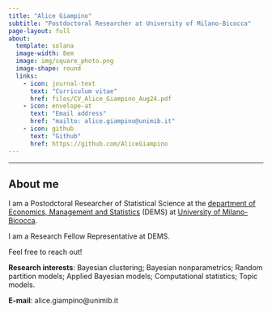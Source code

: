 ```yaml
---
title: "Alice Giampino"
subtitle: "Postdoctoral Researcher at University of Milano-Bicocca"
page-layout: full
about:
  template: solana
  image-width: 8em
  image: img/square_photo.png
  image-shape: round
  links:
    - icon: journal-text
      text: "Curriculum vitae"
      href: files/CV_Alice_Giampino_Aug24.pdf
    - icon: envelope-at
      text: "Email address"
      href: "mailto: alice.giampino@unimib.it"
    - icon: github
      text: "Github"
      href: https://github.com/AliceGiampino
---
```


------------------------------------------------------------------------

## About me 

I am a Postodctoral Researcher of Statistical Science at the [department of Economics, Management and Statistics](https://www.dems.unimib.it/en) (DEMS) at [University of Milano-Bicocca](https://en.unimib.it).

I am a Research Fellow Representative at DEMS.

Feel free to reach out!

**Research interests**: Bayesian clustering; Bayesian nonparametrics; Random partition models; Applied Bayesian models; Computational statistics; Topic models.

**E-mail**: alice.giampino\@unimib.it

